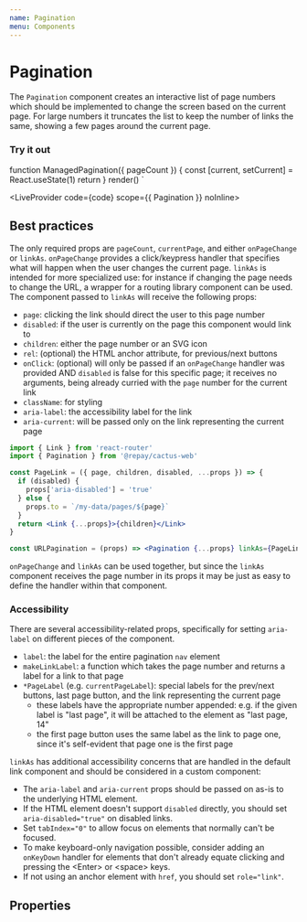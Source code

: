 ```yaml
---
name: Pagination
menu: Components
---
```




# Pagination

The `Pagination` component creates an interactive list of page numbers which should be implemented to change the screen based on the current page. For large numbers it truncates the list to keep the number of links the same, showing a few pages around the current page.

### Try it out

function ManagedPagination({ pageCount }) {
  const [current, setCurrent] = React.useState(1)
  return <Pagination currentPage={current} pageCount={pageCount} onPageChange={setCurrent} />
}
render(<ManagedPagination pageCount={11} />)
`

<LiveProvider code={code} scope={{ Pagination }} noInline>
  <LiveEditor style={livePreviewStyle} />
  <LiveError />
  <LivePreview />
</LiveProvider>


## Best practices

The only required props are `pageCount`, `currentPage`, and either `onPageChange` or `linkAs`.
`onPageChange` provides a click/keypress handler that specifies what will happen when the user changes the current page.
`linkAs` is intended for more specialized use: for instance if changing the page needs to change the URL, a wrapper for a routing library component can be used.
The component passed to `linkAs` will receive the following props:
- `page`: clicking the link should direct the user to this page number
- `disabled`: if the user is currently on the page this component would link to
- `children`: either the page number or an SVG icon
- `rel`: (optional) the HTML anchor attribute, for previous/next buttons
- `onClick`: (optional) will only be passed if an `onPageChange` handler was provided AND `disabled` is false for this specific page; it receives no arguments, being already curried with the `page` number for the current link
- `className`: for styling
- `aria-label`: the accessibility label for the link
- `aria-current`: will be passed only on the link representing the current page

```jsx
import { Link } from 'react-router'
import { Pagination } from '@repay/cactus-web'

const PageLink = ({ page, children, disabled, ...props }) => {
  if (disabled) {
    props['aria-disabled'] = 'true'
  } else {
    props.to = `/my-data/pages/${page}`
  }
  return <Link {...props}>{children}</Link>
}

const URLPagination = (props) => <Pagination {...props} linkAs={PageLink} />
```

`onPageChange` and `linkAs` can be used together, but since the `linkAs` component receives the page number in its props it may be just as easy to define the handler within that component.

### Accessibility

There are several accessibility-related props, specifically for setting `aria-label` on different pieces of the component.

- `label`: the label for the entire pagination `nav` element
- `makeLinkLabel`: a function which takes the page number and returns a label for a link to that page
- `*PageLabel` (e.g. `currentPageLabel`): special labels for the prev/next buttons, last page button, and the link representing the current page
  - these labels have the appropriate number appended: e.g. if the given label is "last page", it will be attached to the element as "last page, 14"
  - the first page button uses the same label as the link to page one, since it's self-evident that page one is the first page

`linkAs` has additional accessibility concerns that are handled in the default link component and should be considered in a custom component:
- The `aria-label` and `aria-current` props should be passed on as-is to the underlying HTML element.
- If the HTML element doesn't support `disabled` directly, you should set `aria-disabled="true"` on disabled links.
- Set `tabIndex="0"` to allow focus on elements that normally can't be focused.
- To make keyboard-only navigation possible, consider adding an `onKeyDown` handler for elements that don't already equate clicking and pressing the &lt;Enter&gt; or &lt;space&gt; keys.
- If not using an anchor element with `href`, you should set `role="link"`.

## Properties

<PropsTable of={Pagination} />
